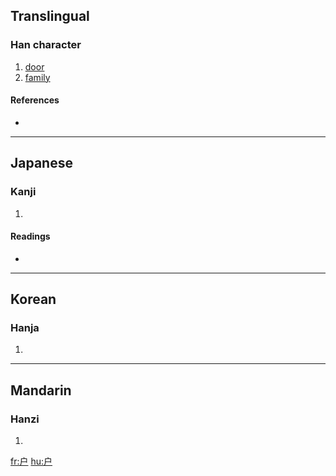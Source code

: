 {{see|戶}}
==Translingual==

===Han character===
{{Han char|rn=63|rad=戶|as=00|sn=4|four=|canj=戈尸 (IS)}}

# [[door]]
# [[family]]

====References====
* {{Han ref|kx=0414.321|hdz=32257.010|uh=6237|ud=25143}}

----

==Japanese==

===Kanji===
{{ja-kanji|grade=|rs=戶00}}

# {{defn|Japanese}}

====Readings====
* {{ja-readings|on=[[こ]] (ko)|kun=[[と]] (to), [[へ]] (he)}}

----

==Korean==

===Hanja===
{{ko-hanja|hangeul=호|eumhun=|rv=ho|mr=ho|y=ho}}

# {{defn|Korean}}

----

==Mandarin==

===Hanzi===
{{cmn-hanzi|tra=戶|pin=[[hù]] ([[hu4]])|wg=hu<sup>4</sup>}}

# {{defn|Mandarin}}

[[fr:户]]
[[hu:户]]
